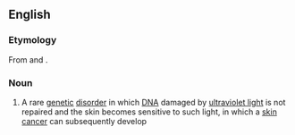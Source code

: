 ==English==

===Etymology===
From {{etyl|grc|en}} {{m|grc|ξηρός||dry}} {{m|grc|δέρμα||skin}} and {{etyl|la|en}} {{m|la|pigmentōsus||pigmented, stained}}.

===Noun===
{{wikipedia}}
{{en-noun|-}}

# {{lb|en|medicine}} A rare [[genetic]] [[disorder]] in which [[DNA]] damaged by [[ultraviolet light]] is not repaired and the skin becomes sensitive to such light, in which a [[skin cancer]] can subsequently develop